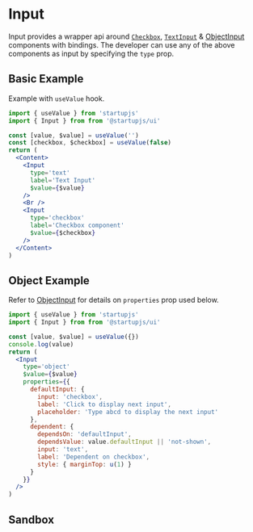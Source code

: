 
# Input

Input provides a wrapper api around [`Checkbox`](/docs/en/Checkbox), [`TextInput`](/docs/en/TextInput) & [ObjectInput](/docs/en/ObjectInput) components with bindings. The developer can use any of the above components as input by specifying the `type` prop.

## Basic Example

Example with `useValue` hook.

```jsx
import { useValue } from 'startupjs'
import { Input } from from '@startupjs/ui'
```

```jsx example
const [value, $value] = useValue('')
const [checkbox, $checkbox] = useValue(false)
return (
  <Content>
    <Input
      type='text'
      label='Text Input'
      $value={$value}
    />
    <Br />
    <Input
      type='checkbox'
      label='Checkbox component'
      $value={$checkbox}
    />    
  </Content>
)
```

## Object Example

Refer to [ObjectInput](/docs/en/ObjectInput) for details on `properties` prop used below.

```jsx
import { useValue } from 'startupjs'
import { Input } from from '@startupjs/ui'
```

```jsx example
const [value, $value] = useValue({})
console.log(value)
return (
  <Input
    type='object'
    $value={$value}
    properties={{
      defaultInput: {
        input: 'checkbox',
        label: 'Click to display next input',
        placeholder: 'Type abcd to display the next input'
      },
      dependent: {
        dependsOn: 'defaultInput',
        dependsValue: value.defaultInput || 'not-shown',
        input: 'text',
        label: 'Dependent on checkbox',
        style: { marginTop: u(1) }
      }
    }}
  />    
)
```

## Sandbox

<Sandbox Component={Input} />